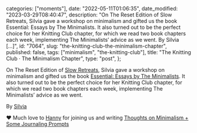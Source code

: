 
  categories: ["moments"],
  date: "2022-05-11T01:06:35",
  date_modified: "2023-03-29T08:40:47",
  description:
    "On The Reset Edition of Slow Retreats, Silvia gave a workshop on minimalism and gifted us the book Essential: Essays by The Minimalists. It also turned out to be the perfect choice for her Knitting Club chapter, for which we read two book chapters each week, implementing The Minimalists’ advice as we went. By Silvia […]",
  id: "7064",
  slug: "the-knitting-club-the-minimalism-chapter",
  published: false,
  tags: ["minimalism", "the-knitting-club"],
  title: "The Knitting Club · The Minimalism Chapter",
  type: "post",
};


On The Reset Edition of [Slow Retreats](/posts/the-making-of-slow-retreats/), Silvia gave a workshop on minimalism and gifted us the book [Essential: Essays by The Minimalists](https://www.amazon.com/Essential-Minimalists-Joshua-Fields-Millburn-ebook/dp/B005O0JNQS). It also turned out to be the perfect choice for her Knitting Club chapter, for which we read two book chapters each week, implementing The Minimalists’ advice as we went.

By [Silvia](http://www.silviafalcomer.com/about)

❤️ Much love to [Hanny](https://beradadisini.com/about/) for joining us and writing [Thoughts on Minimalism + Some Journaling Prompts](https://beradadisini.com/2021/12/23/thoughts-on-minimalism-some-journaling-prompts/)
